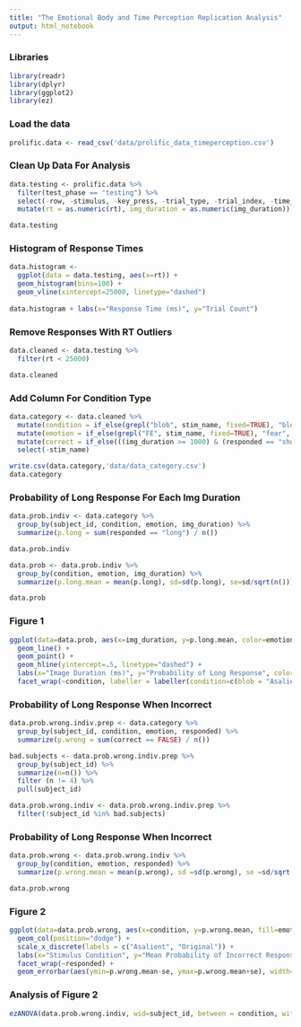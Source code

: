 ```yaml
---
title: "The Emotional Body and Time Perception Replication Analysis"
output: html_notebook
---
```


### Libraries

```r
library(readr)
library(dplyr)
library(ggplot2)
library(ez)
```

### Load the data
```r
prolific.data <- read_csv('data/prolific_data_timeperception.csv')
```

### Clean Up Data For Analysis
```r
data.testing <- prolific.data %>%
  filter(test_phase == "testing") %>%
  select(-row, -stimulus, -key_press, -trial_type, -trial_index, -time_elapsed, -stimulus_choice, -test_phase, -responses) %>%
  mutate(rt = as.numeric(rt), img_duration = as.numeric(img_duration))

data.testing
```

### Histogram of Response Times

```r
data.histogram <-
  ggplot(data = data.testing, aes(x=rt)) +
  geom_histogram(bins=100) +
  geom_vline(xintercept=25000, linetype="dashed")
         
data.histogram + labs(x="Response Time (ms)", y="Trial Count")
```

### Remove Responses With RT Outliers

```r
data.cleaned <- data.testing %>%
  filter(rt < 25000)

data.cleaned
```

### Add Column For Condition Type
```r
data.category <- data.cleaned %>%
  mutate(condition = if_else(grepl("blob", stim_name, fixed=TRUE), "blob", "orig")) %>%
  mutate(emotion = if_else(grepl("FE", stim_name, fixed=TRUE), "fear", "sad")) %>%
  mutate(correct = if_else(((img_duration >= 1000) & (responded == "short")) | ((img_duration < 1000) & (responded == "long")), FALSE, TRUE)) %>%
  select(-stim_name)

write.csv(data.category,'data/data_category.csv')
data.category
```

### Probability of Long Response For Each Img Duration
```r
data.prob.indiv <- data.category %>%
  group_by(subject_id, condition, emotion, img_duration) %>%
  summarize(p.long = sum(responded == "long") / n())

data.prob.indiv
```

```r
data.prob <- data.prob.indiv %>%
  group_by(condition, emotion, img_duration) %>%
  summarize(p.long.mean = mean(p.long), sd=sd(p.long), se=sd/sqrt(n()))

data.prob
```

### Figure 1
```r
ggplot(data=data.prob, aes(x=img_duration, y=p.long.mean, color=emotion, group=emotion)) +
  geom_line() +
  geom_point() +
  geom_hline(yintercept=.5, linetype="dashed") +
  labs(x="Image Duration (ms)", y="Probability of Long Response", color="Emotional Condition") +
  facet_wrap(~condition, labeller = labeller(condition=c(blob = "Asalient Images", orig = "Original Stimuli")))
```

### Probability of Long Response When Incorrect
```r
data.prob.wrong.indiv.prep <- data.category %>%
  group_by(subject_id, condition, emotion, responded) %>%
  summarize(p.wrong = sum(correct == FALSE) / n())

bad.subjects <- data.prob.wrong.indiv.prep %>%
  group_by(subject_id) %>%
  summarize(n=n()) %>%
  filter (n != 4) %>%
  pull(subject_id)

data.prob.wrong.indiv <- data.prob.wrong.indiv.prep %>%
  filter(!subject_id %in% bad.subjects)
```

### Probability of Long Response When Incorrect
```r
data.prob.wrong <- data.prob.wrong.indiv %>%
  group_by(condition, emotion, responded) %>%
  summarize(p.wrong.mean = mean(p.wrong), sd =sd(p.wrong), se =sd/sqrt(n()))

data.prob.wrong
```

### Figure 2 
```r
ggplot(data=data.prob.wrong, aes(x=condition, y=p.wrong.mean, fill=emotion)) +
  geom_col(position="dodge") +
  scale_x_discrete(labels = c("Asalient", "Original")) +
  labs(x="Stimulus Condition", y="Mean Probability of Incorrect Response", fill="Emotional Condition") +
  facet_wrap(~responded) +
  geom_errorbar(aes(ymin=p.wrong.mean-se, ymax=p.wrong.mean+se), width=.2, position=position_dodge(.9))
```

### Analysis of Figure 2
```r
ezANOVA(data.prob.wrong.indiv, wid=subject_id, between = condition, within=c(emotion, responded), dv= p.wrong)
```


























